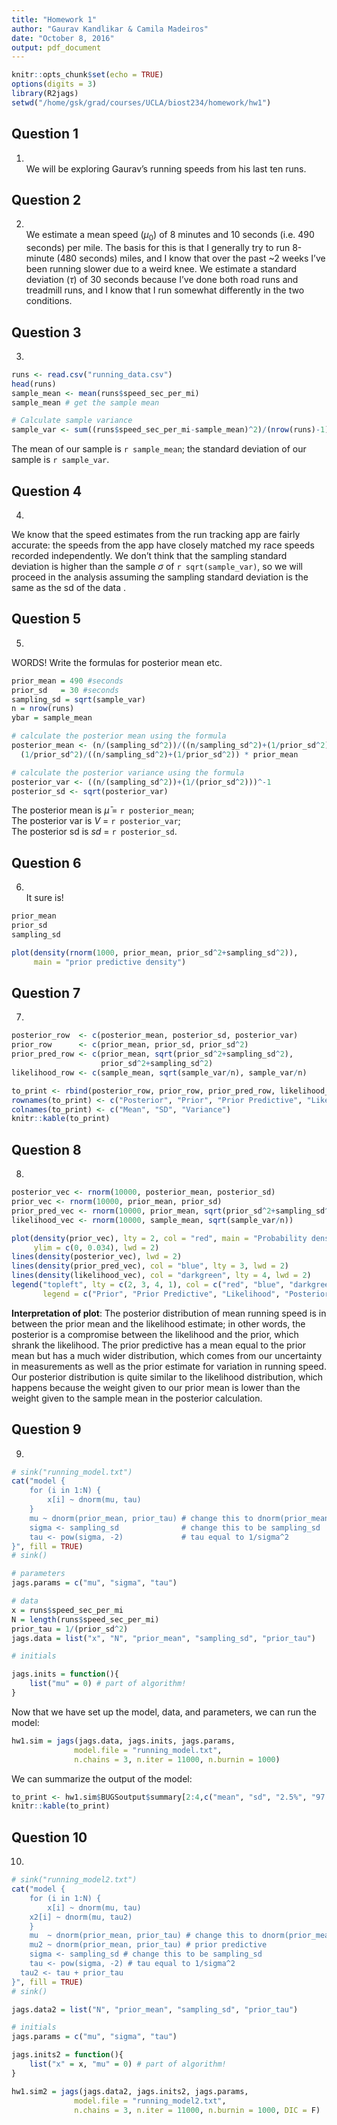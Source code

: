 ```yaml
---
title: "Homework 1"
author: "Gaurav Kandlikar & Camila Madeiros"
date: "October 8, 2016"
output: pdf_document
---
```


```r
knitr::opts_chunk$set(echo = TRUE)
options(digits = 3)
library(R2jags)
setwd("/home/gsk/grad/courses/UCLA/biost234/homework/hw1")
```

## Question 1
1. \textsc{Explain what your measurements will be.}  
We will be exploring Gaurav's running speeds from his last ten runs.  

## Question 2  
2. \textsc{Deciding on some priors}  
We estimate a mean speed ($\mu_{0}$) of 8 minutes and 10 seconds (i.e. 490 seconds) per mile. The basis for this is that I generally try to run 8-minute (480 seconds) miles, and I know that over the past ~2 weeks I've been running slower due to a weird knee. We estimate a standard deviation ($\tau$) of 30 seconds because I've done both road runs and treadmill runs, and I know that I run somewhat differently in the two conditions.  

## Question 3  
3. \textsc{Report the data and sample mean and variance (n-1) denominator.}  

```r
runs <- read.csv("running_data.csv")
head(runs)
sample_mean <- mean(runs$speed_sec_per_mi)
sample_mean # get the sample mean

# Calculate sample variance
sample_var <- sum((runs$speed_sec_per_mi-sample_mean)^2)/(nrow(runs)-1) 
```

The mean of our sample is `r sample_mean`; the standard deviation of our sample is `r sample_var`.  

## Question 4  
4. \textsc{Now specify the sampling standard deviation. Since we are doing a one parameter model, and since this value is usually not known, we need to do something because we are working with such a simple model.}  

We know that the speed estimates from the run tracking app are fairly accurate: the speeds from the app have closely matched my race speeds recorded independently. We don't think that the sampling standard deviation is higher than the sample $\sigma$ of `r sqrt(sample_var)`, so we will proceed in the analysis assuming the sampling standard deviation is the same as the sd of the data .

## Question 5  
5. \textsc{Calculate the posterior mean, variance, and SD.}  

WORDS! Write the formulas for posterior mean etc. 

```r
prior_mean = 490 #seconds
prior_sd   = 30 #seconds
sampling_sd = sqrt(sample_var)
n = nrow(runs)
ybar = sample_mean

# calculate the posterior mean using the formula
posterior_mean <- (n/(sampling_sd^2))/((n/sampling_sd^2)+(1/prior_sd^2))*ybar +
  (1/prior_sd^2)/((n/sampling_sd^2)+(1/prior_sd^2)) * prior_mean

# calculate the posterior variance using the formula
posterior_var <- ((n/(sampling_sd^2))+(1/(prior_sd^2)))^-1
posterior_sd <- sqrt(posterior_var)
```

The posterior mean is $\bar{\mu}$ = `r posterior_mean`;  
The posterior var is $V$ = `r posterior_var`;  
The posterior sd is $sd$ = `r posterior_sd`.  

## Question 6  
6. \textsc{ The prior predictive density is the density that you predict for a single observation before seeing any data.}  
It sure is!  
```r
prior_mean
prior_sd
sampling_sd

plot(density(rnorm(1000, prior_mean, prior_sd^2+sampling_sd^2)),
     main = "prior predictive density")

```

## Question 7  
7. \textsc{ Construct a table with means, sds and vars for the (i) posterior for mu, (ii) the prior for mu, (iii) the prior predictive for y, and (iv) the likelihood of mu.}  

```r
posterior_row  <- c(posterior_mean, posterior_sd, posterior_var)
prior_row      <- c(prior_mean, prior_sd, prior_sd^2)
prior_pred_row <- c(prior_mean, sqrt(prior_sd^2+sampling_sd^2), 
                    prior_sd^2+sampling_sd^2) 
likelihood_row <- c(sample_mean, sqrt(sample_var/n), sample_var/n)

to_print <- rbind(posterior_row, prior_row, prior_pred_row, likelihood_row)
rownames(to_print) <- c("Posterior", "Prior", "Prior Predictive", "Likelihood")
colnames(to_print) <- c("Mean", "SD", "Variance")
knitr::kable(to_print)
```


## Question 8  
8. \textsc{Plot on a single plot the (i) posterior for mu, (ii) the prior for mu, (iii) the prior predictive for y, and (iv) the likelihood of mu (suitably normalized so it looks like a density, ie a normal with mean y-bar and variance sigma2 /n) all on the same graph. Interpret the plot.}

```r

posterior_vec <- rnorm(10000, posterior_mean, posterior_sd)
prior_vec <- rnorm(10000, prior_mean, prior_sd)
prior_pred_vec <- rnorm(10000, prior_mean, sqrt(prior_sd^2+sampling_sd^2))
likelihood_vec <- rnorm(10000, sample_mean, sqrt(sample_var/n))

plot(density(prior_vec), lty = 2, col = "red", main = "Probability densities",
     ylim = c(0, 0.034), lwd = 2)
lines(density(posterior_vec), lwd = 2)
lines(density(prior_pred_vec), col = "blue", lty = 3, lwd = 2)
lines(density(likelihood_vec), col = "darkgreen", lty = 4, lwd = 2)
legend("topleft", lty = c(2, 3, 4, 1), col = c("red", "blue", "darkgreen", "black"), lwd = 2, 
       legend = c("Prior", "Prior Predictive", "Likelihood", "Posterior"), bty = "n")
```

**Interpretation of plot**:  The posterior distribution of mean running speed is in between the prior mean and the likelihood estimate; in other words, the posterior is a compromise between the likelihood and the prior, which shrank the likelihood. The prior predictive has a mean equal to the prior mean but has a much wider distribution, which comes from our uncertainty in measurements as well as the prior estimate for variation in running speed. Our posterior distribution is quite similar to the likelihood distribution, which happens because the weight given to our prior mean is lower than the weight given to the sample mean in the posterior calculation. 


## Question 9  

9. \textsc{9. Write R/WinBUGS programs to sample from the posterior of mu.}

```r
# sink("running_model.txt")
cat("model {
	for (i in 1:N) {
		x[i] ~ dnorm(mu, tau)
	}
	mu ~ dnorm(prior_mean, prior_tau) # change this to dnorm(prior_mean and prior_tau)
	sigma <- sampling_sd              # change this to be sampling_sd
	tau <- pow(sigma, -2)             # tau equal to 1/sigma^2
}", fill = TRUE)
# sink()
```

```r
# parameters
jags.params = c("mu", "sigma", "tau")

# data
x = runs$speed_sec_per_mi
N = length(runs$speed_sec_per_mi)
prior_tau = 1/(prior_sd^2)
jags.data = list("x", "N", "prior_mean", "sampling_sd", "prior_tau") 

# initials

jags.inits = function(){
    list("mu" = 0) # part of algorithm!
}
```

Now that we have set up the model, data, and parameters, we can run the model:
```r
hw1.sim = jags(jags.data, jags.inits, jags.params, 
              model.file = "running_model.txt", 
              n.chains = 3, n.iter = 11000, n.burnin = 1000)
```

We can summarize the output of the model:

```r
to_print <- hw1.sim$BUGSoutput$summary[2:4,c("mean", "sd", "2.5%", "97.5%")]
knitr::kable(to_print)
```

## Question 10  
10. \textsc{Adapt your BUGS program to sample from the prior and prior predictive. Do this by not loading your data, rather, in loading the initial values, move the data y over to the init list instead. There is an example at the end of Homework 2 for a Poisson-gamma likelihood/prior. [Helpful step: set keyword DIC=F in the call to bugs, as WinBUGS can not calculate DIC for prior predictions.]}  

```r
# sink("running_model2.txt")
cat("model {
	for (i in 1:N) {
		x[i] ~ dnorm(mu, tau)
    x2[i] ~ dnorm(mu, tau2)
	}
	mu  ~ dnorm(prior_mean, prior_tau) # change this to dnorm(prior_mean and prior_tau)
	mu2 ~ dnorm(prior_mean, prior_tau) # prior predictive
	sigma <- sampling_sd # change this to be sampling_sd
	tau <- pow(sigma, -2) # tau equal to 1/sigma^2
  tau2 <- tau + prior_tau
}", fill = TRUE)
# sink()

```

```r
jags.data2 = list("N", "prior_mean", "sampling_sd", "prior_tau") 

# initials
jags.params = c("mu", "sigma", "tau")

jags.inits2 = function(){
    list("x" = x, "mu" = 0) # part of algorithm!
}

hw1.sim2 = jags(jags.data2, jags.inits2, jags.params, 
              model.file = "running_model2.txt", 
              n.chains = 3, n.iter = 11000, n.burnin = 1000, DIC = F)

```